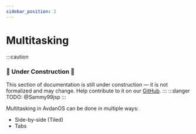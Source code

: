 ```yaml
---
sidebar_position: 2
---
```

# Multitasking
:::caution
### 🚧 Under Construction 🚧
This section of documentation is still under construction — it is not formalized and may change.
Help contribute to it on our [GitHub](https://github.com/Avdan-OS/docsite/tree/main/docs/navda/multitasking.mdx).
:::
:::danger
TODO: @Sammy99jsp
:::

Multitasking in AvdanOS can be done in multiple ways:
* Side-by-side (Tiled)
* Tabs
